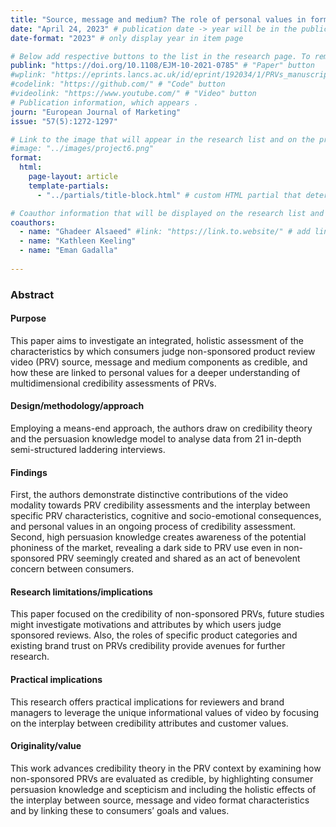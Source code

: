```yaml
---
title: "Source, message and medium? The role of personal values in forming credibility perceptions of non-sponsored product review videos" 
date: "April 24, 2023" # publication date -> year will be in the publication list 
date-format: "2023" # only display year in item page 

# Below add respective buttons to the list in the research page. To remove buttons that are not needed, just remove the respective link here. 
publink: "https://doi.org/10.1108/EJM-10-2021-0785" # "Paper" button 
#wplink: "https://eprints.lancs.ac.uk/id/eprint/192034/1/PRVs_manuscript_2023.02.17.pdf"  # "Working Paper" button
#codelink: "https://github.com/" # "Code" button
#videolink: "https://www.youtube.com/" # "Video" button
# Publication information, which appears . 
journ: "European Journal of Marketing" 
issue: "57(5):1272-1297"

# Link to the image that will appear in the research list and on the project page. If no image should appear, just remove the link here. 
#image: "../images/project6.png"
format: 
  html:
    page-layout: article
    template-partials: 
      - "../partials/title-block.html" # custom HTML partial that determines how the title block is displayed (with image, author and journal information). 

# Coauthor information that will be displayed on the research list and on the project page. 
coauthors:
  - name: "Ghadeer Alsaeed" #link: "https://link.to.website/" # add link to co-author's website here. If no link should appear, just remove the link here.
  - name: "Kathleen Keeling"
  - name: "Eman Gadalla"
    
---
```


### Abstract

#### Purpose

This paper aims to investigate an integrated, holistic assessment of the characteristics by which consumers judge non-sponsored product review video (PRV) source, message and medium components as credible, and how these are linked to personal values for a deeper understanding of multidimensional credibility assessments of PRVs.

#### Design/methodology/approach

Employing a means-end approach, the authors draw on credibility theory and the persuasion knowledge model to analyse data from 21 in-depth semi-structured laddering interviews.

#### Findings

First, the authors demonstrate distinctive contributions of the video modality towards PRV credibility assessments and the interplay between specific PRV characteristics, cognitive and socio-emotional consequences, and personal values in an ongoing process of credibility assessment. Second, high persuasion knowledge creates awareness of the potential phoniness of the market, revealing a dark side to PRV use even in non-sponsored PRV seemingly created and shared as an act of benevolent concern between consumers.

#### Research limitations/implications

This paper focused on the credibility of non-sponsored PRVs, future studies might investigate motivations and attributes by which users judge sponsored reviews. Also, the roles of specific product categories and existing brand trust on PRVs credibility provide avenues for further research.

#### Practical implications

This research offers practical implications for reviewers and brand managers to leverage the unique informational values of video by focusing on the interplay between credibility attributes and customer values.

#### Originality/value

This work advances credibility theory in the PRV context by examining how non-sponsored PRVs are evaluated as credible, by highlighting consumer persuasion knowledge and scepticism and including the holistic effects of the interplay between source, message and video format characteristics and by linking these to consumers’ goals and values.